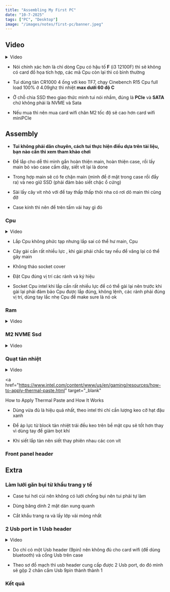 ```yaml
---
title: "Assembling My First PC"
date: "10-7-2025"
tags: ["PC", "Desktop"]
image: "/images/notes/first-pc/banner.jpeg"
---
```


## Video
<details>
  <summary>Video</summary>
  <Video id="_CISM1QTBpo" />
</details>

- Nói chính xác hơn là chỉ dòng Cpu có hậu tố **F** (i3 12100F) thì sẽ không có card đồ họa tích hợp, các mã Cpu còn lại thì có bình thường

- Tui dùng tản CR1000 4 ống với keo TF7, chạy Cinebench R15 Cpu full load 100% ở 4.09ghz thì nhiệt **max dưới 60 độ C**

- Ở chỗ chia SSD theo giao thức mình tui nói nhầm, đúng là **PCIe** và **SATA** chứ không phải là NVME và Sata

- Nếu mua thì nên mua card wifi chân M2 tốc độ sẽ cao hơn card wifi miniPCIe

## Assembly

- **Tui không phải dân chuyên, cách tui thực hiện điều dựa trên tài liệu, bạn nào cần thì xem tham khảo chơi**

- Để lắp cho dễ thì mình gắn hoàn thiện main, hoàn thiện case, rồi lấy main bỏ vào case cắm dây, siết vít lại là done

- Trong hợp main sẽ có fe chặn main (mình để ở mặt trong case rồi đẩy ra) và neo giữ SSD (phải đảm bảo siết chặc ổ cứng)

- Sài lấy cây vít nhỏ với để tay thấp thấp thôi nha có rơi dô main thì cũng đỡ

- Case kính thì nên để trên tấm vải hay gì đó

### Cpu

<details>
  <summary>Video</summary>
  <Short id="vyGOG38t5Wc" />
</details>

- Lắp Cpu không phức tạp nhưng <span className="text-red-500 font-bold">lắp sai có thể hư main, Cpu</span>

- Cây gài cần <span className="text-red-500 font-bold">rất nhiều lực</span>
  , khi gài phải chắc tay nếu để văng lại có thể gãy main

<CustomImage
  src="/images/notes/pc-things/install_cpu1.png"
  width={600}
  height={200}
/>

- Không tháo socket cover

<CustomImage
  src="/images/notes/pc-things/install_cpu2.png"
  width={450}
  height={300}
/>

- Đặt Cpu đúng vị trí các rảnh và ký hiệu

- Socket Cpu intel khi lắp cần rất nhiều lực để có thể gài lại nên trước khi gài lại phải đảm bảo Cpu được lắp đúng, không lệnh, các rảnh phải đúng vị trí, dùng tay lắc nhẹ Cpu để make sure là nó ok

### Ram

<details>
  <summary>Video</summary>
   <Short id="2pey-BwTMPE" />
</details>

### M2 NVME Ssd

<details>
  <summary>Video</summary>
   <Short id="IRqY_17IDoc" />
</details>

### Quạt tản nhiệt

<details>
  <summary>Video</summary>
   <Short id="IIXWODRIOfg" />
</details>

<CustomImage
  src="/images/notes/pc-things/why_need_thermal_paste.jpg"
  width={500}
  height={500}
/>

<a
  href="https://www.intel.com/content/www/us/en/gaming/resources/how-to-apply-thermal-paste.html"
  target="_blank"
>
  How to Apply Thermal Paste and How It Works
</a>

<CustomImage
  src="/images/notes/pc-things/apply_thermal_paste.png"
  width={500}
  height={500}
/>

- Dùng vừa đủ là hiệu quả nhất, theo intel thì chỉ cần lượng keo cỡ hạt đậu xanh

- Để áp lực từ block tản nhiệt trải đều keo trên bề mặt cpu sẽ tốt hơn thay vì dùng tay để giảm bọt khí

- Khi siết lắp tản nên siết thay phiên nhau các con vít

### Front panel header

<CustomImage
  src="/images/notes/first-pc/fp_header.jpg"
  width={350}
  height={240}
/>

## Extra

### Làm lưới găn bụi từ khẩu trang y tế

<CustomImage width={500} height={500} src="/images/notes/first-pc/make_the_filter.jpeg" />

- Case tui hơi cùi nên không có lưới chống bụi nên tui phải tự làm

- Dùng băng dính 2 mặt dán xung quanh

- Cắt khẩu trang ra và lấy lớp vải mỏng nhất

### 2 Usb port in 1 Usb header

<details>
  <summary>Video</summary>
  <Short id="yU7CXY-gPiA" />
</details>


- Do chỉ có một Usb header (9pin) nên không đủ cho card wifi (để dùng bluetooth) và cổng Usb trên case

<CustomImage width={120} height={120} src="/images/notes/first-pc/usb_header.png" />

- Theo sơ đồ mạch thì usb header cung cấp được 2 Usb port, do đó mình sẽ gộp 2 chân cắm Usb 9pin thành thành 1

<div className="grid not-prose grid-cols-1 md:grid-cols-2 gap-4">
  <ImageFigure
    text="Tháo các dây ra"
    src="/images/notes/first-pc/pull_out.jpeg"
    width={400}
    height={400}
  />
  <ImageFigure
    text="Gộp vào một chân cắm (đỏ - trắng - vàng/ xanh - đen)"
    src="/images/notes/first-pc/combine.jpeg"
    width={400}
    height={400}
  />
</div>

### Kết quả

<CustomImage width={500} height={500} src="/images/notes/first-pc/banner.jpeg" />
<CustomImage width={500} height={500} src="/images/notes/first-pc/case_1.jpeg" />
<CustomImage width={500} height={500} src="/images/notes/first-pc/case_2.jpeg" />
<CustomImage width={500} height={500} src="/images/notes/first-pc/case_3.jpeg" />
